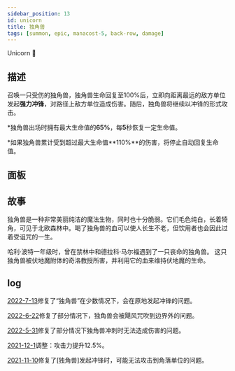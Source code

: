 ```yaml
---
sidebar_position: 13
id: unicorn
title: 独角兽
tags: [summon, epic, manacost-5, back-row, damage]
---
```


Unicorn 🦄

<!--truncate-->



<CardBasics cardKey={id}/>


## 描述

召唤一只受伤的独角兽，独角兽生命回复至100%后，立即向距离最远的敌方单位发起**强力冲锋**，对路径上敌方单位造成伤害。随后，独角兽将继续以冲锋的形式攻击。

*独角兽出场时拥有最大生命值的**65%**，每**5**秒恢复一定生命值。

*如果独角兽累计受到超过最大生命值**110%**的伤害，将停止自动回复生命值。

## 面板


<LevelComponent/>


<CardDynamicTable cardKey={id}/>


<CardComplexTable cardKey={id}/>


## 故事

独角兽是一种非常美丽纯洁的魔法生物，同时也十分脆弱。它们毛色纯白，长着犄角，可见于北欧森林中。喝了独角兽的血可以使人长生不老，但饮用者也会因此过着受诅咒的一生。

哈利·波特一年级时，曾在禁林中和德拉科·马尔福遇到了一只丧命的独角兽。 这只独角兽被伏地魔附体的奇洛教授所害，并利用它的血来维持伏地魔的生命。

## log

[2022-7-13](/blog/220713-update-annc#fix)修复了“独角兽”在少数情况下，会在原地发起冲锋的问题。

[2022-6-22](/blog/220622-update-annc#fix)修复了部分情况下，独角兽会被飓风咒吹到边界外的问题。

[2022-5-31](/blog/230601-update-annc#fix)修复了部分情况下独角兽冲刺时无法造成伤害的问题。

[2021-12-1](/blog/211201-update-annc#adjustment)调整：攻击力提升12.5%。

[2021-11-10](/blog/211110-update-annc#fix)修复了[独角兽]发起冲锋时，可能无法攻击到角落单位的问题。

